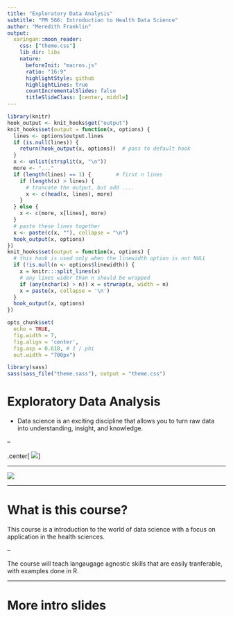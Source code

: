 ```yaml
---
title: "Exploratory Data Analysis"
subtitle: "PM 566: Introduction to Health Data Science"
author: "Meredith Franklin"
output:
  xaringan::moon_reader:
    css: ["theme.css"]
    lib_dir: libs
    nature:
      beforeInit: "macros.js"
      ratio: "16:9"
      highlightStyle: github
      highlightLines: true
      countIncrementalSlides: false
      titleSlideClass: [center, middle]
---
```


```r
library(knitr)
hook_output <- knit_hooks$get("output")
knit_hooks$set(output = function(x, options) {
  lines <- options$output.lines
  if (is.null(lines)) {
    return(hook_output(x, options))  # pass to default hook
  }
  x <- unlist(strsplit(x, "\n"))
  more <- "..."
  if (length(lines) == 1) {        # first n lines
    if (length(x) > lines) {
      # truncate the output, but add ....
      x <- c(head(x, lines), more)
    }
  } else {
    x <- c(more, x[lines], more)
  }
  # paste these lines together
  x <- paste(c(x, ""), collapse = "\n")
  hook_output(x, options)
})
knit_hooks$set(output = function(x, options) {
  # this hook is used only when the linewidth option is not NULL
  if (!is.null(n <- options$linewidth)) {
    x = knitr:::split_lines(x)
    # any lines wider than n should be wrapped
    if (any(nchar(x) > n)) x = strwrap(x, width = n)
    x = paste(x, collapse = '\n')
  }
  hook_output(x, options)
})

opts_chunk$set(
  echo = TRUE,
  fig.width = 7, 
  fig.align = 'center',
  fig.asp = 0.618, # 1 / phi
  out.width = "700px")
```

```r
library(sass)
sass(sass_file("theme.sass"), output = "theme.css")
```

# Exploratory Data Analysis

- Data science is an exciting discipline that allows you to turn raw data into understanding, insight, and knowledge.

--

.center[
![](img/data-science.png)
]

---

![](img/demand.png)

---

# What is this course?

This course is a introduction to the world of data science with a focus on application in the health sciences.

--

The course will teach langaugage agnostic skills that are easily tranferable, with examples done in R.

---

# More intro slides
